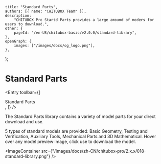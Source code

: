 
	title: "Standard Parts",
	authors: [{ name: "CHITUBOX Team" }],
	description:
		"CHITUBOX Pro Startd Parts provides a large amound of moders for users to download.",
	other: {
		pageId: "/en-US/chitubox-basic/v2.0.0/standard-library",
	},
	openGraph: {
		images: ["/images/docs/og_logo.png"],
	},
};

# Standard Parts

<Entry
	toolbar={[
		<div className="flex items-center gap-1">
			<ChituboxStandardPartsIcon />
			Standard Parts
		</div>,
	]}
/>

The Standard Parts library contains a variety of model parts for your direct download and use.

5 types of standard models are provided: Basic Geometry, Testing and Verification, Auxiliary Tools, Mechanical Parts and 3D Mathematical. Hover over any model preview image, click use to download the model.

<ImageContainer
	src={"/images/docs/zh-CN/chitubox-pro/2.x.x/018-standard-library.png"}
/>
